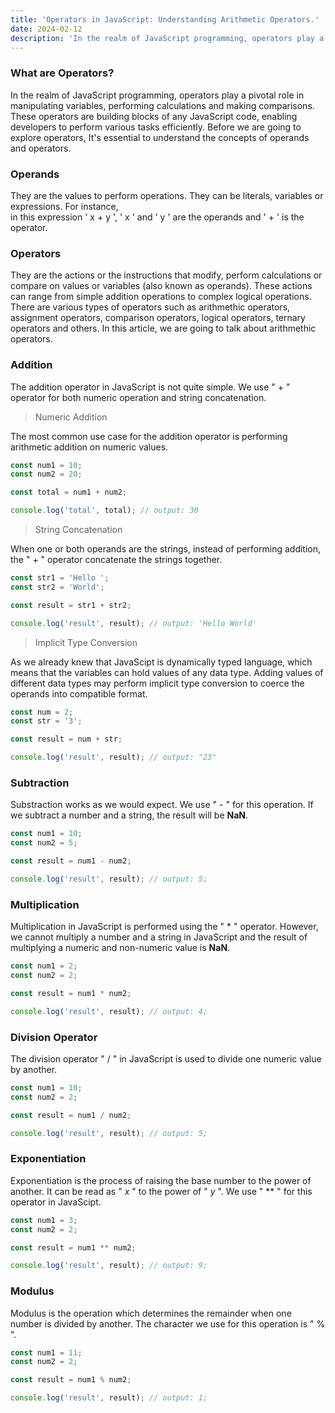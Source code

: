 ```yaml
---
title: 'Operators in JavaScript: Understanding Arithmetic Operators.'
date: 2024-02-12
description: 'In the realm of JavaScript programming, operators play a pivotal role in manipulating variables, performing calculations and making comparisons. These operators are building blocks of any JavaScript code, enabling developers to perform various tasks efficiently.'
---
```


### What are Operators?

In the realm of JavaScript programming, operators play a pivotal role in manipulating variables, performing
calculations and making comparisons. These operators are building blocks of any JavaScript code,
enabling developers to perform various tasks efficiently. Before we are going to explore operators, It's
essential to understand the concepts of operands and operators.

### Operands

They are the values to perform operations. They can be literals, variables or expressions. For instance, \
in this expression ' x + y ', ' x ' and ' y ' are the operands and ' + ' is the operator.

### Operators

They are the actions or the instructions that modify, perform calculations or compare on values or
variables (also known as operands). These actions can range from simple addition operations to complex logical operations.
There are various types of operators such as arithmethic operators, assignment operators,
comparison operators, logical operators, ternary operators and others. In this article, we are going to talk about
arithmethic operators.

### Addition

The addition operator in JavaScript is not quite simple. We use " + " operator for both numeric operation and string
concatenation.

> Numeric Addition

The most common use case for the addition operator is performing arithmetic addition on numeric values.

```js
const num1 = 10;
const num2 = 20;

const total = num1 + num2;

console.log('total', total); // output: 30
```

> String Concatenation

When one or both operands are the strings, instead of performing addition, the " + " operator concatenate the strings
together.

```js
const str1 = 'Hello ';
const str2 = 'World';

const result = str1 + str2;

console.log('result', result); // output: 'Hello World'
```

> Implicit Type Conversion

As we already knew that JavaScipt is dynamically typed language, which means that the variables can hold values of any
data type. Adding values of different data types may perform implicit type conversion to coerce the operands into compatible
format.

```js
const num = 2;
const str = '3';

const result = num + str;

console.log('result', result); // output: "23"
```

### Subtraction

Substraction works as we would expect. We use " - " for this operation. If we subtract a number and a string, the result
will be **NaN**.

```js
const num1 = 10;
const num2 = 5;

const result = num1 - num2;

console.log('result', result); // output: 5;
```

### Multiplication

Multiplication in JavaScript is performed using the " \* " operator. However, we cannot multiply a number and
a string in JavaScript and the result of multiplying a numeric and non-numeric value is **NaN**.

```js
const num1 = 2;
const num2 = 2;

const result = num1 * num2;

console.log('result', result); // output: 4;
```

### Division Operator

The division operator " / " in JavaScript is used to divide one numeric value by another.

```js
const num1 = 10;
const num2 = 2;

const result = num1 / num2;

console.log('result', result); // output: 5;
```

### Exponentiation

Exponentiation is the process of raising the base number to the power of another. It can be read as " _x_ " to
the power of " _y_ ". We use " \*\* " for this operator in JavaScipt.

```js
const num1 = 3;
const num2 = 2;

const result = num1 ** num2;

console.log('result', result); // output: 9;
```

### Modulus

Modulus is the operation which determines the remainder when one number is divided by another. The character we use
for this operation is " % ".

```js
const num1 = 11;
const num2 = 2;

const result = num1 % num2;

console.log('result', result); // output: 1;
```
